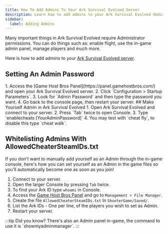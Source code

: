 ---
title: How To Add Admins To Your Ark Survival Evolved Server
description: Learn how to add admins to your Ark Survival Evolved dedicated server.
sidebar:
  label: Adding Admins
---

Many important things in Ark Survival Evolved require Administrator permissions. You can do things such as: enable flight, use the in-game admin panel, manage players and much more. 

Here is how to add admins to your [Ark Survival Evolved server](https://www.gamehostbros.com/ark-survival-evolved-server-hosting/). 

## Setting An Admin Password
<Steps>
1. Access the [Game Host Bros Panel](https://panel.gamehostbros.com/) and open your Ark Survival Evolved server.
2. Click `Configuration > Startup Parameters`.
3. Look for `Admin Password` and then type the password you want.
4. Go back to the console page, then restart your server.
</Steps>
## Make Yourself Admin in Ark Survival Evolved
<Steps>
1. Open Ark Survival Evolved and connect to your server.
2. Press `Tab` twice to open Console.
3. Type `enablecheats [YourAdminPassword]`
4. You may test with `cheat fly`, to disable this type `cheat walk`.
</Steps>

## Whitelisting Admins With AllowedCheaterSteamIDs.txt

If you don't want to manually add yourself as an Admin through the in-game console, here's how you can set yourself as an Admin in the game files so you'll automatically become one as soon as you join!
<Steps>
1. Connect to your server.
2. Open the larger Console by pressing `Tab` twice.
3. To find your Ark ID type `whoami` in Console.
4. Access the [Game Host Bros Panel](https://panel.gamehostbros.com/) and go to `Management > File Manager`.
5. Create the file `AllowedCheaterSteamIDs.txt` In `ShooterGame/Saved/`.
6. List the Ark IDs - One per line, of the players you wish to set as Admin.
7. Restart your server.
</Steps>
:::tip
Did you know? There's also an Admin panel in-game, the command to use it is `showmyadminmanager`.
:::
